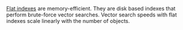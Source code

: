 [Flat indexes](/developers/weaviate/concepts/vector-index#flat-index) are memory-efficient. They are disk based indexes that perform brute-force vector searches. Vector search speeds with flat indexes scale linearly with the number of objects.